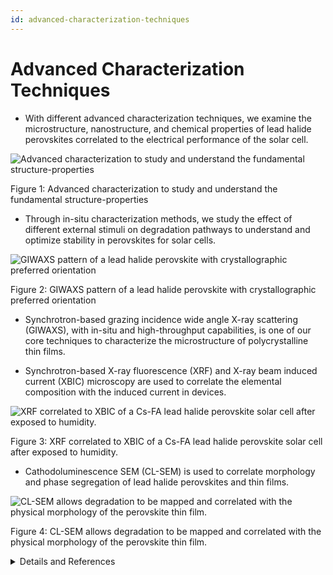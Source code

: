 ```yaml
---
id: advanced-characterization-techniques
---
```


# Advanced Characterization Techniques

- With different advanced characterization techniques, we examine the microstructure, nanostructure, and chemical properties of lead halide perovskites correlated to the electrical performance of the solar cell. 

![Advanced characterization to study and understand the fundamental structure-properties](../../static/img/research/act-1.png#research-img)

Figure 1: Advanced characterization to study and understand the fundamental structure-properties

- Through in-situ characterization methods, we study the effect of different external stimuli on degradation pathways to understand and optimize stability in perovskites for solar cells.  

![GIWAXS pattern of a lead halide perovskite with crystallographic preferred orientation](../../static/img/research/act-2.png#research-img)

Figure 2: GIWAXS pattern of a lead halide perovskite with crystallographic preferred orientation

- Synchrotron-based grazing incidence wide angle X-ray scattering (GIWAXS), with in-situ and high-throughput capabilities, is one of our core techniques to characterize the microstructure of polycrystalline thin films. 

- Synchrotron-based X-ray fluorescence (XRF) and X-ray beam induced current (XBIC) microscopy are used to correlate the elemental composition with the induced current in devices.  

![XRF correlated to XBIC of a Cs-FA lead halide perovskite solar cell after exposed to humidity.](../../static/img/research/act-3.png#research-img)

Figure 3: XRF correlated to XBIC of a Cs-FA lead halide perovskite solar cell after exposed to humidity.

- Cathodoluminescence SEM (CL-SEM) is used to correlate morphology and phase segregation of lead halide perovskites and thin films.  

![CL-SEM allows degradation to be mapped and correlated with the physical morphology of the perovskite thin film.](../../static/img/research/act-4.png#research-img)

Figure 4: CL-SEM allows degradation to be mapped and correlated with the physical morphology of the perovskite thin film.

<details>
<summary>Details and References</summary>

We use synchrotron-based GIWAXS and XRF-XBIC characterization techniques as essential methods to characterize the lead halide perovskite thin films, and solar cells fabricated in our lab. In addition, we are exploring other advanced characterization techniques to learn more about the fundamental properties that control the material's properties such as CL-SEM, TEM, SAXS, GISAXS, and other neutron techniques.  

Group memebers: [Diana](../People/Graduate%20Students/diana), [Juanita](../People/Graduate%20Students/juanita)

1. GIWAXS https://doi.org/10.1021/acsenergylett.2c02419  
2. GIWAXS https://doi.org/10.1002/adma.202270350 
3. GIWAXS https://doi.org/10.1021/acsenergylett.2c02272 
4. GIWAXS/XRF https://doi.org/10.1021/acsami.2c02036 
5. GIWAXS/XRF https://doi.org/10.1021/acs.chemmater.1c03093 
6. GIWAXS  https://doi.org/10.1039/D1EE02691G 
7. XRF https://doi.org/10.1021/jacs.9b11637 
8. GIWAXS, XRF-XBIC https://doi.org/10.1021/acsenergylett.0c01964
    
</details>